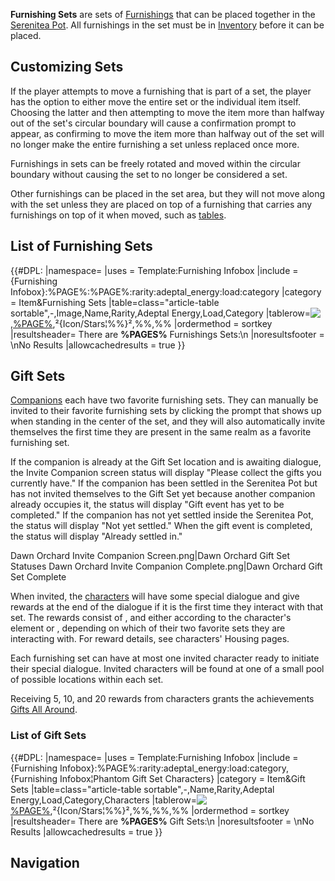 {{Terminology Infobox
|image = Icon Housing Outdoor Set Set.png
}}
'''Furnishing Sets''' are sets of [[Furnishings]] that can be placed together in the [[Serenitea Pot]]. All furnishings in the set must be in [[Inventory]] before it can be placed.

==Customizing Sets==
If the player attempts to move a furnishing that is part of a set, the player has the option to either move the entire set or the individual item itself. Choosing the latter and then attempting to move the item more than halfway out of the set's circular boundary will cause a confirmation prompt to appear, as confirming to move the item more than halfway out of the set will no longer make the entire furnishing a set unless replaced once more.

Furnishings in sets can be freely rotated and moved within the circular boundary without causing the set to no longer be considered a set.

Other furnishings can be placed in the set area, but they will not move along with the set unless they are placed on top of a furnishing that carries any furnishings on top of it when moved, such as [[:Category:Large Furnishing Table|tables]].

==List of Furnishing Sets==
{{#DPL:
|namespace= 
|uses = Template:Furnishing Infobox
|include = {Furnishing Infobox}:%PAGE%:%PAGE%:rarity:adeptal_energy:load:category
|category = Item&Furnishing Sets
|table=class="article-table sortable",-,Image,Name,Rarity,Adeptal Energy,Load,Category
|tablerow=[[File:Furnishing Set %PAGE% Display.png¦100x50px¦link=%PAGE%|&nbsp;]],[[%PAGE%]],²{Icon/Stars¦%%}²,%%,%%
|ordermethod = sortkey
|resultsheader= There are '''%PAGES%''' Furnishings Sets:\n
|noresultsfooter = \nNo Results
|allowcachedresults = true
}}

==Gift Sets==
[[Companions]] each have two favorite furnishing sets. They can manually be invited to their favorite furnishing sets by clicking the prompt that shows up when standing in the center of the set, and they will also automatically invite themselves the first time they are present in the same realm as a favorite furnishing set.

If the companion is already at the Gift Set location and is awaiting dialogue, the Invite Companion screen status will display "Please collect the gifts you currently have." If the companion has been settled in the Serenitea Pot but has not invited themselves to the Gift Set yet because another companion already occupies it, the status will display "Gift event has yet to be completed." If the companion has not yet settled inside the Serenitea Pot, the status will display "Not yet settled." When the gift event is completed, the status will display "Already settled in."

<gallery widths="300" hideaddbutton="true">
Dawn Orchard Invite Companion Screen.png|Dawn Orchard Gift Set Statuses
Dawn Orchard Invite Companion Complete.png|Dawn Orchard Gift Set Complete
</gallery>

When invited, the [[characters]] will have some special dialogue and give rewards at the end of the dialogue if it is the first time they interact with that set. The rewards consist of {{Item|Primogem|24|x=20}}, {{Item|Mora|30|x=20,000}} and either {{Item|Agnidus Agate Fragment|30|x=1|text=Fragment of Ascension Gem|link=Character_Ascension_Materials#Ascension Gems}} according to the character's element or {{Item|Guide to Freedom|30|x=2|text=Talent Level-Up Guides|link=Talent_Level-Up_Materials/Character_Usage}}, depending on which of their two favorite sets they are interacting with. For reward details, see characters' Housing pages.

Each furnishing set can have at most one invited character ready to initiate their special dialogue. Invited characters will be found at one of a small pool of possible locations within each set.

Receiving 5, 10, and 20 rewards from characters grants the achievements [[Gifts All Around]].

===List of Gift Sets===
{{#DPL:
|namespace= 
|uses = Template:Furnishing Infobox
|include = {Furnishing Infobox}:%PAGE%:rarity:adeptal_energy:load:category,{Furnishing Infobox¦Phantom Gift Set Characters}
|category = Item&Gift Sets
|table=class="article-table sortable",-,Name,Rarity,Adeptal Energy,Load,Category,Characters
|tablerow=[[File:Furnishing Set %PAGE% Display.png¦200x100px¦link=%PAGE%|&nbsp;]]<br />[[%PAGE%]],²{Icon/Stars¦%%}²,%%,%%,%%
|ordermethod = sortkey
|resultsheader= There are '''%PAGES%''' Gift Sets:\n
|noresultsfooter = \nNo Results
|allowcachedresults = true
}}

==Navigation==
{{Furnishing Navbox/Sets|state=collapsed}}
{{Game Systems Navbox|Other}}

[[Category:Furnishings| ]]